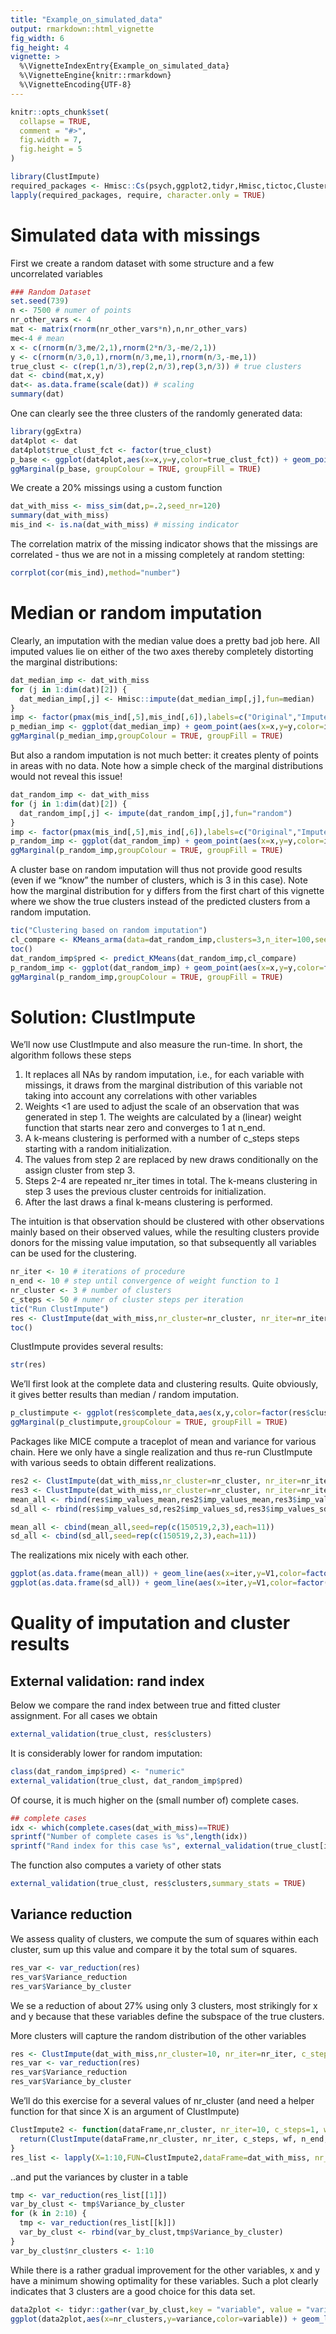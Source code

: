 ```yaml
---
title: "Example_on_simulated_data"
output: rmarkdown::html_vignette
fig_width: 6 
fig_height: 4 
vignette: >
  %\VignetteIndexEntry{Example_on_simulated_data}
  %\VignetteEngine{knitr::rmarkdown}
  %\VignetteEncoding{UTF-8}
---
```


```r
knitr::opts_chunk$set(
  collapse = TRUE,
  comment = "#>",
  fig.width = 7,
  fig.height = 5
)
```

```r
library(ClustImpute)
required_packages <- Hmisc::Cs(psych,ggplot2,tidyr,Hmisc,tictoc,ClusterR,copula,dplyr,corrplot)
lapply(required_packages, require, character.only = TRUE)
```

# Simulated data with missings

First we create a random dataset with some structure and a few uncorrelated variables

```r
### Random Dataset
set.seed(739)
n <- 7500 # numer of points
nr_other_vars <- 4
mat <- matrix(rnorm(nr_other_vars*n),n,nr_other_vars)
me<-4 # mean
x <- c(rnorm(n/3,me/2,1),rnorm(2*n/3,-me/2,1)) 
y <- c(rnorm(n/3,0,1),rnorm(n/3,me,1),rnorm(n/3,-me,1))
true_clust <- c(rep(1,n/3),rep(2,n/3),rep(3,n/3)) # true clusters
dat <- cbind(mat,x,y)
dat<- as.data.frame(scale(dat)) # scaling
summary(dat)
```

One can clearly see the three clusters of the randomly generated data:

```r
library(ggExtra)
dat4plot <- dat
dat4plot$true_clust_fct <- factor(true_clust)
p_base <- ggplot(dat4plot,aes(x=x,y=y,color=true_clust_fct)) + geom_point()
ggMarginal(p_base, groupColour = TRUE, groupFill = TRUE)
```


We create a 20% missings using a custom function

```r
dat_with_miss <- miss_sim(dat,p=.2,seed_nr=120)
summary(dat_with_miss)
mis_ind <- is.na(dat_with_miss) # missing indicator
```

The correlation matrix of the missing indicator shows that the missings are correlated - thus we are not in a missing completely at random stetting:

```r
corrplot(cor(mis_ind),method="number")
```


# Median or random imputation


Clearly, an imputation with the median value does a pretty bad job here. All imputed values lie on either of the two axes thereby completely distorting the marginal distributions:

```r
dat_median_imp <- dat_with_miss
for (j in 1:dim(dat)[2]) {
  dat_median_imp[,j] <- Hmisc::impute(dat_median_imp[,j],fun=median)
}
imp <- factor(pmax(mis_ind[,5],mis_ind[,6]),labels=c("Original","Imputed")) # point is imputed if x or y is imputed
p_median_imp <- ggplot(dat_median_imp) + geom_point(aes(x=x,y=y,color=imp))
ggMarginal(p_median_imp,groupColour = TRUE, groupFill = TRUE)
```

But also a random imputation is not much better: it creates plenty of points in areas with no data. Note how a simple check of the marginal distributions would not reveal this issue!

```r
dat_random_imp <- dat_with_miss
for (j in 1:dim(dat)[2]) {
  dat_random_imp[,j] <- impute(dat_random_imp[,j],fun="random")
}
imp <- factor(pmax(mis_ind[,5],mis_ind[,6]),labels=c("Original","Imputed")) # point is imputed if x or y is imputed
p_random_imp <- ggplot(dat_random_imp) + geom_point(aes(x=x,y=y,color=imp))
ggMarginal(p_random_imp,groupColour = TRUE, groupFill = TRUE)
```

A cluster base on random imputation will thus not provide good results (even if we "know" the number of clusters, which is 3 in this case). Note how the marginal distribution for y differs from the first chart of this vignette where we show the true clusters instead of the predicted clusters from a random imputation.

```r
tic("Clustering based on random imputation")
cl_compare <- KMeans_arma(data=dat_random_imp,clusters=3,n_iter=100,seed=751)
toc()
dat_random_imp$pred <- predict_KMeans(dat_random_imp,cl_compare)
p_random_imp <- ggplot(dat_random_imp) + geom_point(aes(x=x,y=y,color=factor(pred)))
ggMarginal(p_random_imp,groupColour = TRUE, groupFill = TRUE)
```


# Solution: ClustImpute

We'll now use ClustImpute and also measure the run-time. In short, the algorithm follows these steps

1. It replaces all NAs by random imputation, i.e., for each variable with missings, it draws from the marginal distribution of this variable not taking into account any correlations with other variables
2. Weights <1 are used to adjust the scale of an observation that was generated in step 1. The weights are calculated by a (linear) weight function that starts near zero and converges to 1 at n_end.
3. A k-means clustering is performed with a number of c_steps steps starting with a random initialization.
4. The values from step 2 are replaced by new draws conditionally on the assign cluster from step 3.
5. Steps 2-4 are repeated nr_iter times in total. The k-means clustering in step 3 uses the previous cluster centroids for initialization.
6. After the last draws a final k-means clustering is performed.

The intuition is that observation should be clustered with other observations mainly based on their observed values, while the resulting clusters provide donors for the missing value imputation, so that subsequently all variables can be used for the clustering. 


```r
nr_iter <- 10 # iterations of procedure
n_end <- 10 # step until convergence of weight function to 1
nr_cluster <- 3 # number of clusters
c_steps <- 50 # numer of cluster steps per iteration
tic("Run ClustImpute")
res <- ClustImpute(dat_with_miss,nr_cluster=nr_cluster, nr_iter=nr_iter, c_steps=c_steps, n_end=n_end) 
toc()
```

ClustImpute provides several results:

```r
str(res)
```

We'll first look at the complete data and clustering results. Quite obviously, it gives better results than median / random imputation.

```r
p_clustimpute <- ggplot(res$complete_data,aes(x,y,color=factor(res$clusters))) + geom_point()
ggMarginal(p_clustimpute,groupColour = TRUE, groupFill = TRUE)
```

Packages like MICE compute a traceplot of mean and variance for various chain. Here we only have a single realization  and thus re-run ClustImpute with various seeds to obtain different realizations. 

```r
res2 <- ClustImpute(dat_with_miss,nr_cluster=nr_cluster, nr_iter=nr_iter, c_steps=c_steps, n_end=n_end,seed_nr = 2)
res3 <- ClustImpute(dat_with_miss,nr_cluster=nr_cluster, nr_iter=nr_iter, c_steps=c_steps, n_end=n_end,seed_nr = 3)
mean_all <- rbind(res$imp_values_mean,res2$imp_values_mean,res3$imp_values_mean)
sd_all <- rbind(res$imp_values_sd,res2$imp_values_sd,res3$imp_values_sd)
```


```r
mean_all <- cbind(mean_all,seed=rep(c(150519,2,3),each=11))
sd_all <- cbind(sd_all,seed=rep(c(150519,2,3),each=11))
```

The realizations mix nicely with each other.

```r
ggplot(as.data.frame(mean_all)) + geom_line(aes(x=iter,y=V1,color=factor(seed))) + ggtitle("Mean")
ggplot(as.data.frame(sd_all)) + geom_line(aes(x=iter,y=V1,color=factor(seed))) + ggtitle("Std. dev.")
```



# Quality of imputation and cluster results

## External validation: rand index

Below we compare the rand index between true and fitted cluster assignment. For all cases we obtain

```r
external_validation(true_clust, res$clusters)
```


It is considerably lower for random imputation:

```r
class(dat_random_imp$pred) <- "numeric"
external_validation(true_clust, dat_random_imp$pred)
```

Of course, it is much higher on the (small number of) complete cases.

```r
## complete cases
idx <- which(complete.cases(dat_with_miss)==TRUE)
sprintf("Number of complete cases is %s",length(idx))
sprintf("Rand index for this case %s", external_validation(true_clust[idx], res$clusters[idx]))
```

The function also computes a variety of other stats

```r
external_validation(true_clust, res$clusters,summary_stats = TRUE)
```


## Variance reduction

We assess quality of clusters, we compute the sum of squares within each cluster, sum up this value and compare it by the total sum of squares.

```r
res_var <- var_reduction(res)
res_var$Variance_reduction
res_var$Variance_by_cluster
```

We se a reduction of about 27\% using only 3 clusters, most strikingly for x and y because that these variables define the subspace of the true clusters.

More clusters will capture the random distribution of the other variables

```r
res <- ClustImpute(dat_with_miss,nr_cluster=10, nr_iter=nr_iter, c_steps=c_steps, n_end=n_end)
res_var <- var_reduction(res)
res_var$Variance_reduction
res_var$Variance_by_cluster
```


We'll do this exercise for a several values of nr_cluster (and need a helper function for that since X is an argument of ClustImpute)

```r
ClustImpute2 <- function(dataFrame,nr_cluster, nr_iter=10, c_steps=1, wf=default_wf, n_end=10, seed_nr=150519) {
  return(ClustImpute(dataFrame,nr_cluster, nr_iter, c_steps, wf, n_end, seed_nr))
}
res_list <- lapply(X=1:10,FUN=ClustImpute2,dataFrame=dat_with_miss, nr_iter=nr_iter, c_steps=c_steps, n_end=n_end)
```

..and put the variances by cluster in a table

```r
tmp <- var_reduction(res_list[[1]])
var_by_clust <- tmp$Variance_by_cluster
for (k in 2:10) {
  tmp <- var_reduction(res_list[[k]])
  var_by_clust <- rbind(var_by_clust,tmp$Variance_by_cluster)
}
var_by_clust$nr_clusters <- 1:10
```


While there is a rather gradual improvement for the other variables, x and y have a minimum showing optimality for these variables. Such a plot clearly indicates that 3 clusters are a good choice for this data set.

```r
data2plot <- tidyr::gather(var_by_clust,key = "variable", value = "variance", -dplyr::one_of("nr_clusters"))
ggplot(data2plot,aes(x=nr_clusters,y=variance,color=variable)) + geom_line() + scale_x_continuous(breaks=1:10)
```

